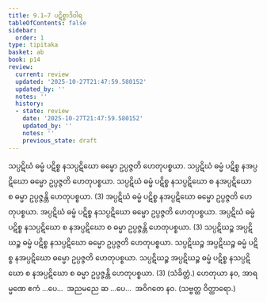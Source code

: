 ```yaml
---
title: 9.1–7 ပဋိစ္စာဒိဝါရ
tableOfContents: false
sidebar:
  order: 1
type: tipitaka
basket: ab
book: p14
review:
  current: review
  updated: '2025-10-27T21:47:59.580152'
  updated_by: ''
  notes: ''
  history:
  - state: review
    date: '2025-10-27T21:47:59.580152'
    updated_by: ''
    notes: ''
    previous_state: draft
---
```



<ReviewStatus review={frontmatter.review} showDetails={true} />

<HypothesisAnnotation frontmatter={frontmatter} />

<DynamicBreadcrumb />

<Division number="12" book="p14" e="ch" v="40" p="201">

<Paragraph number="37" book="p14">
သပ္ပဋိဃံ ဓမ္မံ ပဋိစ္စ နသပ္ပဋိဃော ဓမ္မော ဥပ္ပဇ္ဇတိ ဟေတုပစ္စယာ. သပ္ပဋိဃံ ဓမ္မံ ပဋိစ္စ နအပ္ပဋိဃော ဓမ္မော ဥပ္ပဇ္ဇတိ ဟေတုပစ္စယာ. သပ္ပဋိဃံ ဓမ္မံ ပဋိစ္စ နသပ္ပဋိဃော စ နအပ္ပဋိဃော စ ဓမ္မာ ဥပ္ပဇ္ဇန္တိ ဟေတုပစ္စယာ. (3)
</Paragraph>

<Paragraph number="38" book="p14">
အပ္ပဋိဃံ ဓမ္မံ ပဋိစ္စ နအပ္ပဋိဃော ဓမ္မော ဥပ္ပဇ္ဇတိ ဟေတုပစ္စယာ. အပ္ပဋိဃံ ဓမ္မံ ပဋိစ္စ နသပ္ပဋိဃော ဓမ္မော ဥပ္ပဇ္ဇတိ ဟေတုပစ္စယာ. အပ္ပဋိဃံ ဓမ္မံ ပဋိစ္စ နသပ္ပဋိဃော စ နအပ္ပဋိဃော စ ဓမ္မာ ဥပ္ပဇ္ဇန္တိ ဟေတုပစ္စယာ. (3)
</Paragraph>

<Paragraph number="39" book="p14">
သပ္ပဋိဃဉ္စ အပ္ပဋိဃဉ္စ ဓမ္မံ ပဋိစ္စ နသပ္ပဋိဃော ဓမ္မော ဥပ္ပဇ္ဇတိ ဟေတုပစ္စယာ. သပ္ပဋိဃဉ္စ အပ္ပဋိဃဉ္စ ဓမ္မံ ပဋိစ္စ နအပ္ပဋိဃော ဓမ္မော ဥပ္ပဇ္ဇတိ ဟေတုပစ္စယာ. သပ္ပဋိဃဉ္စ အပ္ပဋိဃဉ္စ ဓမ္မံ ပဋိစ္စ နသပ္ပဋိဃော စ နအပ္ပဋိဃော စ ဓမ္မာ ဥပ္ပဇ္ဇန္တိ ဟေတုပစ္စယာ. (3) (သံခိတ္တံ.)
</Paragraph>

<Paragraph number="40" book="p14">
ဟေတုယာ နဝ, အာရမ္မဏေ ဧကံ …ပေ…  အညမညေ ဆ …ပေ…  အဝိဂတေ နဝ. (သဗ္ဗတ္ထ ဝိတ္ထာရော.)
</Paragraph>
</Division>